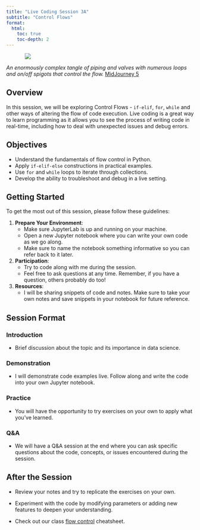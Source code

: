 ```yaml
---
title: "Live Coding Session 3A"
subtitle: "Control Flows"
format: 
  html:
    toc: true
    toc-depth: 2
---
```



::: {style="width: 80%; margin: auto;"}
![](assets/control_flow.jpeg)
:::

:::{.gray-text .center-text}
*An enormously complex tangle of piping and valves with numerous loops and on/off spigots that control the flow.* [MidJourney 5](https://www.midjourney.com/jobs/8e742ff8-f630-4021-9059-9dbd52e0ee0c?index=0)
:::

## Overview

In this session, we will be exploring Control Flows - `if-elif`, `for`, `while` and other ways of altering the flow of code execution. Live coding is a great way to learn programming as it allows you to see the process of writing code in real-time, including how to deal with unexpected issues and debug errors.

## Objectives

- Understand the fundamentals of flow control in Python.
- Apply `if-elif-else` constructions in practical examples.
- Use `for` and `while` loops to iterate through collections.
- Develop the ability to troubleshoot and debug in a live setting.

## Getting Started

To get the most out of this session, please follow these guidelines:

1. **Prepare Your Environment**:
   - Make sure JupyterLab is up and running on your machine.
   - Open a new Jupyter notebook where you can write your own code as we go along.
   - Make sure to name the notebook something informative so you can refer back to it later.

2. **Participation**:
   - Try to code along with me during the session.
   - Feel free to ask questions at any time. Remember, if you have a question, others probably do too!

3. **Resources**:
   - I will be sharing snippets of code and notes. Make sure to take your own notes and save snippets in your notebook for future reference.

## Session Format

### Introduction

- Brief discussion about the topic and its importance in data science.

### Demonstration

- I will demonstrate code examples live. Follow along and write the code into your own Jupyter notebook.

### Practice

- You will have the opportunity to try exercises on your own to apply what you've learned.

### Q&A

- We will have a Q&A session at the end where you can ask specific questions about the code, concepts, or issues encountered during the session.

## After the Session

- Review your notes and try to replicate the exercises on your own.

- Experiment with the code by modifying parameters or adding new features to deepen your understanding.

- Check out our class [flow control](../cheatsheets/control_flow.qmd) cheatsheet.



